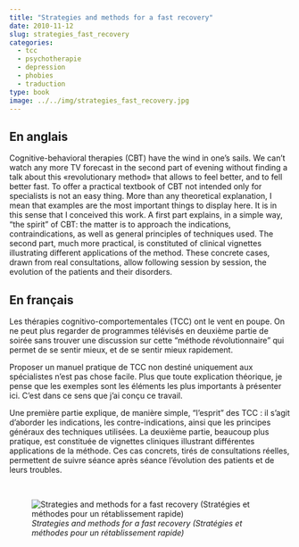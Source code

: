 ```yaml
---
title: "Strategies and methods for a fast recovery"
date: 2010-11-12
slug: strategies_fast_recovery
categories:
  - tcc
  - psychotherapie
  - depression
  - phobies
  - traduction
type: book
image: ../../img/strategies_fast_recovery.jpg
---
```


## En anglais

Cognitive-behavioral therapies (CBT) have the wind in one's sails.
We can't watch any more TV forecast in the second part of evening without finding a talk about this «revolutionary method» that allows to feel better, and to fell better fast.
To offer a practical textbook of CBT not intended only for specialists is not an easy thing.
More than any theoretical explanation, I mean that examples are the most important things to display here.
It is in this sense that I conceived this work.
A first part explains, in a simple way, "the spirit" of CBT: the matter is to approach the indications, contraindications, as well as general principles of techniques used.
The second part, much more practical, is constituted of clinical vignettes illustrating different applications of the method.
These concrete cases, drawn from real consultations, allow following session by session, the evolution of the patients and their disorders.

## En français

Les thérapies cognitivo-comportementales (TCC) ont le vent en poupe.
On ne peut plus regarder de programmes télévisés en deuxième partie de soirée sans trouver une discussion sur cette "méthode révolutionnaire" qui permet de se sentir mieux, et de se sentir mieux rapidement.

Proposer un manuel pratique de TCC non destiné uniquement aux spécialistes n'est pas chose facile.
Plus que toute explication théorique, je pense que les exemples sont les éléments les plus importants à présenter ici. 
C'est dans ce sens que j'ai conçu ce travail.

Une première partie explique, de manière simple, "l'esprit" des TCC : il s'agit d'aborder les indications, les contre-indications, ainsi que les principes généraux des techniques utilisées.
La deuxième partie, beaucoup plus pratique, est constituée de vignettes cliniques illustrant différentes applications de la méthode.
Ces cas concrets, tirés de consultations réelles, permettent de suivre séance après séance l'évolution des patients et de leurs troubles.

<br>

![_Strategies and methods for a fast recovery (Stratégies et méthodes pour un rétablissement rapide)_](../../img/strategies_fast_recovery.jpg)
